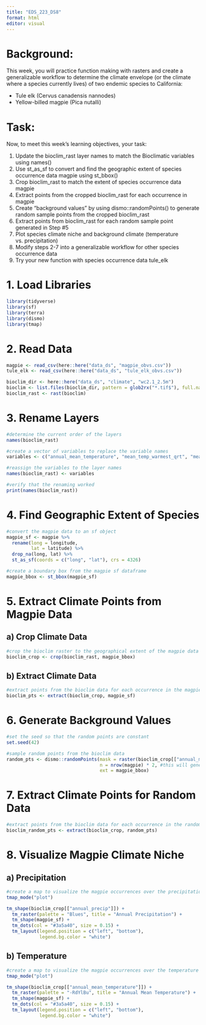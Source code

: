 ```yaml
---
title: "EDS_223_DS8"
format: html
editor: visual
---
```


# Background:
This week, you will practice function making with rasters and create a generalizable workflow to determine the climate envelope (or the climate where a species currently lives) of two endemic species to California:

- Tule elk (Cervus canadensis nannodes)
- Yellow-billed magpie (Pica nutalli)

# Task:

Now, to meet this week’s learning objectives, your task:

1. Update the bioclim_rast layer names to match the Bioclimatic variables using names()
2. Use st_as_sf to convert and find the geographic extent of species occurrence data magpie using st_bbox()
3. Crop bioclim_rast to match the extent of species occurrence data magpie
4. Extract points from the cropped bioclim_rast for each occurrence in magpie
5. Create “background values” by using dismo::randomPoints() to generate random sample points from the cropped bioclim_rast
6. Extract points from bioclim_rast for each random sample point generated in Step #5
7. Plot species climate niche and background climate (temperature vs. precipitation)
8. Modify steps 2-7 into a generalizable workflow for other species occurrence data
9. Try your new function with species occurrence data tule_elk

# 1. Load Libraries
```r
library(tidyverse)
library(sf)
library(terra)
library(dismo)
library(tmap)

```


# 2. Read Data
```r
magpie <- read_csv(here::here("data_ds", "magpie_obvs.csv"))
tule_elk <- read_csv(here::here("data_ds", "tule_elk_obvs.csv"))

bioclim_dir <- here::here("data_ds", "climate", "wc2.1_2.5m")
bioclim <- list.files(bioclim_dir, pattern = glob2rx("*.tif$"), full.names = TRUE)
bioclim_rast <- rast(bioclim)

```


# 3. Rename Layers
```r
#determine the current order of the layers
names(bioclim_rast)

#create a vector of variables to replace the variable names 
variables <- c("annual_mean_temperature", "mean_temp_warmest_qrt", "mean_temp_coldest_qrt", "annual_precip", "wettest_mnth_precip", "driest_mnth_precip", "precip_seasonality", "wettest_qrt_precip", "driest_qrt_precip", "warmest_qrt_precip", "coldest_qrt_precip", "mean_diurnal_range", "isothermality", "temp_seasonality", "max_temp_warmest_mnth", "min_temp_coldest_mnth", "temp_annual_range", "mean_temp_wettest_qrt", "mean_temp_driest_qrt")

#reassign the variables to the layer names
names(bioclim_rast) <- variables

#verify that the renaming worked
print(names(bioclim_rast))


```


# 4. Find Geographic Extent of Species
```r
#convert the magpie data to an sf object
magpie_sf <- magpie %>%
  rename(long = longitude,
         lat = latitude) %>%
  drop_na(long, lat) %>%
  st_as_sf(coords = c("long", "lat"), crs = 4326) 

#create a boundary box from the magpie sf dataframe
magpie_bbox <- st_bbox(magpie_sf)

```


# 5. Extract Climate Points from Magpie Data

## a) Crop Climate Data
```r
#crop the bioclim raster to the geographical extent of the magpie data
bioclim_crop <- crop(bioclim_rast, magpie_bbox) 

```


## b) Extract Climate Data
```r
#extract points from the bioclim data for each occurrence in the magpie data
bioclim_pts <- extract(bioclim_crop, magpie_sf)

```


# 6. Generate Background Values
```r
#set the seed so that the random points are constant
set.seed(42)

#sample random points from the bioclim data
random_pts <- dismo::randomPoints(mask = raster(bioclim_crop[["annual_mean_temperature"]]), #need to use the raster package so need to transform from terra to rast
                                  n = nrow(magpie) * 2, #this will generate double the amount of samples
                                  ext = magpie_bbox)

```


# 7. Extract Climate Points for Random Data
```r
#extract points from the bioclim data for each occurrence in the random points data
bioclim_random_pts <- extract(bioclim_crop, random_pts)

```


# 8. Visualize Magpie Climate Niche

## a) Precipitation
```r
#create a map to visualize the magpie occurrences over the precipitation data 
tmap_mode("plot")

tm_shape(bioclim_crop[["annual_precip"]]) +
  tm_raster(palette = "Blues", title = "Annual Precipitation") +
  tm_shape(magpie_sf) +
  tm_dots(col = "#3a5a40", size = 0.15) +
  tm_layout(legend.position = c("left", "bottom"),
            legend.bg.color = "white")

```

## b) Temperature
```r
#create a map to visualize the magpie occurrences over the temperature data 
tmap_mode("plot")

tm_shape(bioclim_crop[["annual_mean_temperature"]]) +
  tm_raster(palette = "-RdYlBu", title = "Annual Mean Temperature") +
  tm_shape(magpie_sf) +
  tm_dots(col = "#3a5a40", size = 0.15) +
  tm_layout(legend.position = c("left", "bottom"),
            legend.bg.color = "white")

```
